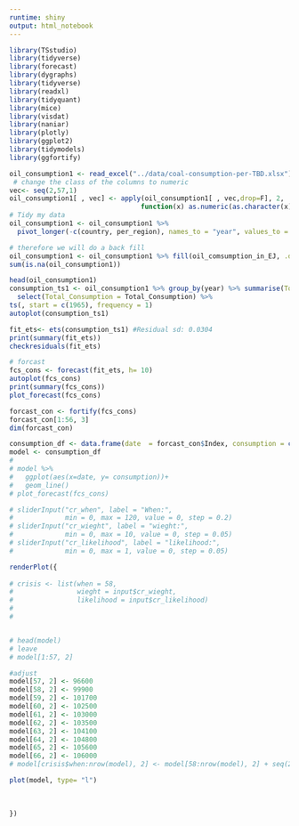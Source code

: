 ---
runtime: shiny 
output: html_notebook
---

<!-- Today I learned how to run shiny locally as will and making interactive plot that would help me implement my assumption on my capstone idea  -->
```{r echo=FALSE}
library(TSstudio)
library(tidyverse)
library(forecast)
library(dygraphs)
library(tidyverse)
library(readxl)
library(tidyquant)
library(mice)
library(visdat)
library(naniar)
library(plotly)
library(ggplot2)
library(tidymodels)
library(ggfortify)
```

```{r}
oil_consumption1 <- read_excel("../data/coal-consumption-per-TBD.xlsx")
 # change the class of the columns to numeric 
vec<- seq(2,57,1)
oil_consumption1[ , vec] <- apply(oil_consumption1[ , vec,drop=F], 2,           
                                 function(x) as.numeric(as.character(x)))
# Tidy my data 
oil_consumption1 <- oil_consumption1 %>% 
  pivot_longer(-c(country, per_region), names_to = "year", values_to = "oil_comsumption_in_EJ")

# therefore we will do a back fill 
oil_consumption1 <- oil_consumption1 %>% fill(oil_comsumption_in_EJ, .direction = "up")
sum(is.na(oil_consumption1))

```


```{r}
head(oil_consumption1)
consumption_ts1 <- oil_consumption1 %>% group_by(year) %>% summarise(Total_Consumption = sum(oil_comsumption_in_EJ)) %>% 
  select(Total_Consumption = Total_Consumption) %>%
ts(, start = c(1965), frequency = 1)
autoplot(consumption_ts1)

fit_ets<- ets(consumption_ts1) #Residual sd: 0.0304
print(summary(fit_ets))
checkresiduals(fit_ets)

# forcast
fcs_cons <- forecast(fit_ets, h= 10)
autoplot(fcs_cons)
print(summary(fcs_cons))
plot_forecast(fcs_cons)

forcast_con <- fortify(fcs_cons) 
forcast_con[1:56, 3]
dim(forcast_con)

consumption_df <- data.frame(date  = forcast_con$Index, consumption = c(forcast_con [ 1:56, 3], forcast_con [ 57:nrow(forcast_con), 4]))
model <- consumption_df
# 
# model %>% 
#   ggplot(aes(x=date, y= consumption))+
#   geom_line()
# plot_forecast(fcs_cons)
```

```{r echo=FALSE}
# sliderInput("cr_when", label = "When:", 
#             min = 0, max = 120, value = 0, step = 0.2)
# sliderInput("cr_wieght", label = "wieght:", 
#             min = 0, max = 10, value = 0, step = 0.05)
# sliderInput("cr_likelihood", label = "likelihood:", 
#             min = 0, max = 1, value = 0, step = 0.05)
```

```{r echo=FALSE}
renderPlot({
  
# crisis <- list(when = 58,
#                wieght = input$cr_wieght,
#                likelihood = input$cr_likelihood)
# 
# 


# head(model)
# leave
# model[1:57, 2]

#adjust
model[57, 2] <- 96600
model[58, 2] <- 99900
model[59, 2] <- 101700
model[60, 2] <- 102500
model[61, 2] <- 103000
model[62, 2] <- 103500
model[63, 2] <- 104100
model[64, 2] <- 104800
model[65, 2] <- 105600
model[66, 2] <- 106000
# model[crisis$when:nrow(model), 2] <- model[58:nrow(model), 2] + seq(20,100,10) # + crisis$likelihood#crisis$wieght #(model[crisis$when:nrow(model), 2])   #crisis$wieght * crisis$likelihood

plot(model, type= "l")
  
  
  
})
  
```

